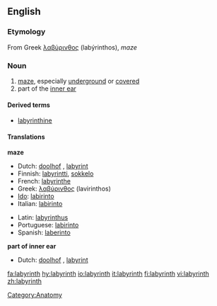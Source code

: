 {{wikipedia}}
==English==

===Etymology===
From Greek [[λαβύρινθος]] (labýrinthos), ''maze''

===Noun===
{{en-noun}}
# [[maze]], especially [[underground]] or [[covered]]
# part of the [[inner ear]]

====Derived terms====
*[[labyrinthine]]

====Translations====
'''maze'''
{{top}}
*Dutch: [[doolhof]] {{m}}, [[labyrint]] {{n}}
*Finnish: [[labyrintti]], [[sokkelo]]
*French: [[labyrinthe]]
*Greek: [[λαβύρινθος]] (lavirinthos) {{m}}
*[[Ido]]: [[labirinto]]
*Italian: [[labirinto]] {{m}}
{{mid}}
*Latin: [[labyrinthus]]
*Portuguese: [[labirinto]] {{m}}
*Spanish: [[laberinto]] {{m}}
{{bottom}}

'''part of inner ear'''
{{top}}
*Dutch: [[doolhof]] {{m}}, [[labyrint]] {{n}}
{{mid}}
{{bottom}}

[[Category:Anatomy]]

[[fa:labyrinth]]
[[hy:labyrinth]]
[[io:labyrinth]]
[[it:labyrinth]]
[[fi:labyrinth]]
[[vi:labyrinth]]
[[zh:labyrinth]]